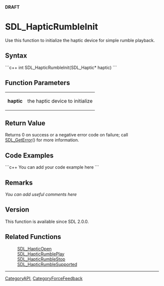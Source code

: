 <!-- pragma section-numbers off -->
<!-- pragma camelcase off -->
'''DRAFT'''

= SDL_HapticRumbleInit =
Use this function to initialize the <!-- a --> haptic device for simple rumble playback.


== Syntax ==
```c++
int SDL_HapticRumbleInit(SDL_Haptic* haptic)
```

== Function Parameters ==
{|
|'''haptic'''
|the haptic device to initialize
|}

== Return Value ==
Returns 0 on success or a negative error code on failure; call [[SDL_GetError]]() for more information.

== Code Examples ==
```c++
You can add your code example here
```

== Remarks ==
''You can add useful comments here''

== Version ==
This function is available since SDL 2.0.0.

== Related Functions ==
:[[SDL_HapticOpen]]
:[[SDL_HapticRumblePlay]]
:[[SDL_HapticRumbleStop]]
:[[SDL_HapticRumbleSupported]]

----
[[CategoryAPI]], [[CategoryForceFeedback]]

